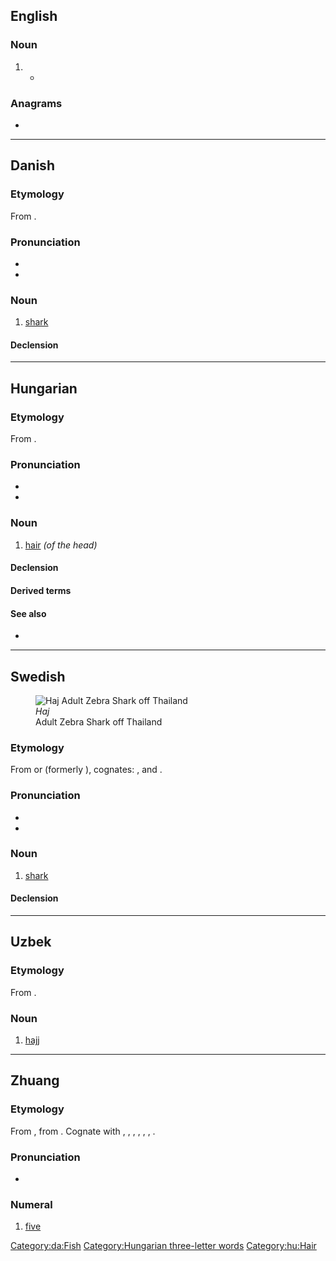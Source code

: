 {{also|hajj|háj}}
==English==

===Noun===
{{en-noun|es}}

# {{alternative spelling of|hajj|lang=en}}
#* {{quote-journal|2009|January 15|AAP|Five Australians jailed for entering Papua province|Herald Sun|url=http://www.news.com.au/heraldsun/story/0,21985,24916851-663,00.html
|passage="The defendant has also piloted planes taking '''haj''' pilgrims from Indonesia to Saudi Arabia and Saudi Arabia to Indonesia.}}

===Anagrams===
* {{anagrams|en|Jah|Jha}}

----

==Danish==

===Etymology===
From {{der|da|nl|haai}}.

===Pronunciation===
* {{IPA|/hajˀ/|[hajˀ]|lang=da}}
* {{rhymes|ajˀ|lang=da}}

===Noun===
{{da-noun|en|er}}

# [[shark]]

====Declension====
{{da-noun-infl|en|er}}

[[Category:da:Fish]]

----

==Hungarian==

===Etymology===
From {{inh|hu|urj-pro|*kaje||hair, grass}}.

===Pronunciation===
* {{hu-IPA}}
* {{audio|Hu-haj.ogg|Audio|lang=hu}}

===Noun===
{{hu-noun|ak}}

# [[hair]] ''(of the head)''

====Declension====
{{hu-infl-nom|haja|o}}{{hu-pos-atok|haj||ai}}

====Derived terms====
{{der4|lang=hu|{{l|hu|hajápolás}}
|{{l|hu|hajas}}
|{{l|hu|hajadon}}
|{{l|hu|hajadonfőtt}}
|{{l|hu|hajadonfővel}}
|{{l|hu|hajatlan}}
|{{l|hu|hajcsat}}
|{{l|hu|hajcsavaró}}
|{{l|hu|hajdísz}}
|{{l|hu|hajék}}
|{{l|hu|hajfesték}}
|{{l|hu|hajfestés}}
|{{l|hu|hajfodor}}
|{{l|hu|hajfonat}}
|{{l|hu|hajfürt}}
|{{l|hu|hajgumi}}
|{{l|hu|hajgyógyászat}}
|{{l|hu|hajgyökér}}
|{{l|hu|hajgyökérfájás}}
|{{l|hu|hajhagyma}}
|{{l|hu|hajhab}}
|{{l|hu|hajháló}}
|{{l|hu|hajhullám}}
|{{l|hu|hajhullás}}
|{{l|hu|hajkefe}}
|{{l|hu|hajkenőcs}}
|{{l|hu|hajkorona}}
|{{l|hu|hajlakk}}
|{{l|hu|hajmeresztő}}
|{{l|hu|hajmosás}}
|{{l|hu|hajnyírás}}
|{{l|hu|hajszárító}}
|{{l|hu|hajszalag}}
|{{l|hu|hajszál}}
|{{l|hu|hajszín}}
|{{l|hu|hajtincs}}
|{{l|hu|hajtű}}
|{{l|hu|hajú}}
|{{l|hu|hajvágás}}
|{{l|hu|hajviselet}}
|{{l|hu|hajvonal}}
|{{l|hu|hajzselé}}
|{{l|hu|kefehaj}}
}}

====See also====
* {{l|hu|szőr}}

[[Category:Hungarian three-letter words]]
[[Category:hu:Hair]]

----

==Swedish==
[[Image:Stegostoma fasciatum thailand.jpg|thumb|''Haj''<br>Adult Zebra Shark off Thailand]]

===Etymology===
From {{der|sv|nl|haai}} or {{der|sv|vls|haaie}} (formerly {{m|vls|haeye}}), cognates: {{cog|en|haye}}, and {{cog|de|Hai}}.

===Pronunciation===
* {{IPA|/ˈhaj/|lang=sv}}
* {{rhymes|aj|lang=sv}}

===Noun===
{{sv-noun|c}}

# [[shark]]

====Declension====
{{sv-infl-noun-c-ar}}

----

==Uzbek==
{{uz-variant|c=ҳаж|r=haj|a=}}

===Etymology===
From {{der|uz|ar|}}.

===Noun===
{{uz-noun}}

# {{lb|uz|Islam}} [[hajj]]

----

==Zhuang==
{{cardinalbox|za|4|5|6|seiq|loeg|ord=}}

===Etymology===
From {{inh|za|tai-pro|*haːᶜ||five}}, from {{der|za|och|-}} {{och-l|五|[[five]]}}. Cognate with {{cog|th|ห้า}}, {{cog|lo|ຫ້າ}}, {{cog|khb|ᦠᦱᧉ}}, {{cog|blt|ꪬ꫁ꪱ}}, {{cog|shn|ႁႃႈ}}, {{cog|tdd|ᥞᥣᥲ}}, {{cog|aho|𑜑𑜡}}.

===Pronunciation===
* {{za-pron}}

===Numeral===
{{za-head|numeral|saw=[[㕶]], [[五]]}}

# [[five]]
#: {{ux|za|'''haj''' duz [[bya]]|translation='''five''' fish|inline=1}}